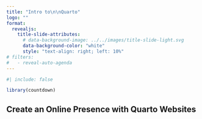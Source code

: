 ```yaml
---
title: "Intro to\n\nQuarto"
logo: ""
format:
  revealjs:
    title-slide-attributes: 
      # data-background-image: ../../images/title-slide-light.svg
      data-background-color: "white"
      style: "text-align: right; left: 10%"
# filters:
#   - reveal-auto-agenda
---
```


```r
#| include: false

library(countdown)
```

## **Create an Online Presence with Quarto Websites** 
